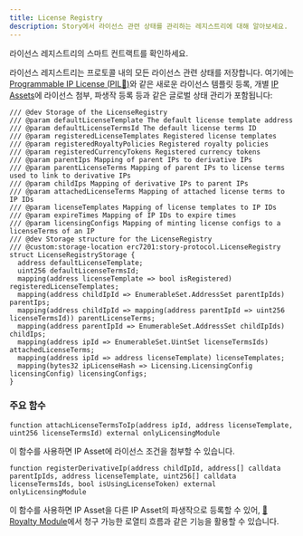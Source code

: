 ```yaml
---
title: License Registry
description: Story에서 라이선스 관련 상태를 관리하는 레지스트리에 대해 알아보세요.
---
```


<CardGroup cols={1}>
  <Card title="LicenseRegistry.sol" href="https://github.com/storyprotocol/protocol-core-v1/blob/main/contracts/registries/LicenseRegistry.sol" icon="scroll" color="#ccb092">
    라이선스 레지스트리의 스마트 컨트랙트를 확인하세요.
  </Card>
</CardGroup>

라이선스 레지스트리는 프로토콜 내의 모든 라이선스 관련 상태를 저장합니다. 여기에는 [Programmable IP License (PIL💊)](/concepts/programmable-ip-license/overview)와 같은 새로운 라이선스 템플릿 등록, 개별 [IP Assets](/concepts/ip-asset/overview)에 라이선스 첨부, 파생작 등록 등과 같은 글로벌 상태 관리가 포함됩니다:

```solidity LicenseRegistry.sol
/// @dev Storage of the LicenseRegistry
/// @param defaultLicenseTemplate The default license template address
/// @param defaultLicenseTermsId The default license terms ID
/// @param registeredLicenseTemplates Registered license templates
/// @param registeredRoyaltyPolicies Registered royalty policies
/// @param registeredCurrencyTokens Registered currency tokens
/// @param parentIps Mapping of parent IPs to derivative IPs
/// @param parentLicenseTerms Mapping of parent IPs to license terms used to link to derivative IPs
/// @param childIps Mapping of derivative IPs to parent IPs
/// @param attachedLicenseTerms Mapping of attached license terms to IP IDs
/// @param licenseTemplates Mapping of license templates to IP IDs
/// @param expireTimes Mapping of IP IDs to expire times
/// @param licensingConfigs Mapping of minting license configs to a licenseTerms of an IP
/// @dev Storage structure for the LicenseRegistry
/// @custom:storage-location erc7201:story-protocol.LicenseRegistry
struct LicenseRegistryStorage {
  address defaultLicenseTemplate;
  uint256 defaultLicenseTermsId;
  mapping(address licenseTemplate => bool isRegistered) registeredLicenseTemplates;
  mapping(address childIpId => EnumerableSet.AddressSet parentIpIds) parentIps;
  mapping(address childIpId => mapping(address parentIpId => uint256 licenseTermsId)) parentLicenseTerms;
  mapping(address parentIpId => EnumerableSet.AddressSet childIpIds) childIps;
  mapping(address ipId => EnumerableSet.UintSet licenseTermsIds) attachedLicenseTerms;
  mapping(address ipId => address licenseTemplate) licenseTemplates;
  mapping(bytes32 ipLicenseHash => Licensing.LicensingConfig licensingConfig) licensingConfigs;
}
```

### 주요 함수

```solidity LicenseRegistry.sol
function attachLicenseTermsToIp(address ipId, address licenseTemplate, uint256 licenseTermsId) external onlyLicensingModule
```

이 함수를 사용하면 IP Asset에 라이선스 조건을 첨부할 수 있습니다.

```solidity LicenseRegistry.sol
function registerDerivativeIp(address childIpId, address[] calldata parentIpIds, address licenseTemplate, uint256[] calldata licenseTermsIds, bool isUsingLicenseToken) external onlyLicensingModule
```

이 함수를 사용하면 IP Asset을 다른 IP Asset의 파생작으로 등록할 수 있어, [💸 Royalty Module](/concepts/royalty-module/overview)에서 청구 가능한 로열티 흐름과 같은 기능을 활용할 수 있습니다.

